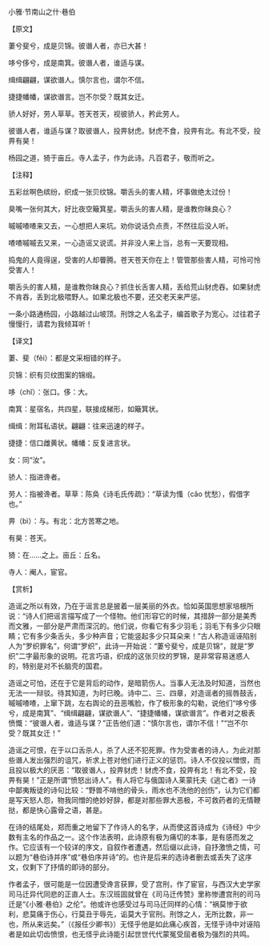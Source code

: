 

小雅·节南山之什·巷伯

【原文】

萋兮斐兮，成是贝锦。彼谮人者，亦已大甚！

哆兮侈兮，成是南箕。彼谮人者，谁适与谋。

缉缉翩翩，谋欲谮人。慎尔言也，谓尔不信。

捷捷幡幡，谋欲谮言。岂不尔受？既其女迁。

骄人好好，劳人草草。苍天苍天，视彼骄人，矜此劳人。

彼谮人者，谁适与谋？取彼谮人，投畀豺虎。豺虎不食，投畀有北。有北不受，投畀有昊！

杨园之道，猗于亩丘。寺人孟子，作为此诗。凡百君子，敬而听之。

【注释】

五彩丝啊色缤纷，织成一张贝纹锦。嚼舌头的害人精，坏事做绝太过份！

臭嘴一张何其大，好比夜空簸箕星。嚼舌头的害人精，是谁教你昧良心？

嘁嘁喳喳来又去，一心想把人来坑。劝你说话负点责，不然往后没人听。

喳喳嘁嘁去又来，一心造谣又说谎。并非没人来上当，总有一天要现相。

捣鬼的人竟得逞，受害的人却瞢腾。苍天苍天你在上！管管那些害人精，可怜可怜受害人！

嚼舌头的害人精，是谁教你昧良心？抓住长舌害人精，丢给荒山豺虎吞。如果豺虎不肯吞，丢到北极喂野人。如果北极也不要，还交老天来严惩。

一条小路通杨园，小路越过山坡顶。刑馀之人名孟子，编首歌子为宽心。过往君子慢慢行，请君为我倾耳听！

【译文】

萋、斐（fěi）：都是文采相错的样子。

贝锦：织有贝纹图案的锦缎。

哆（chǐ）：张口。侈：大。

南箕：星宿名，共四星，联接成梯形，如簸箕状。

缉缉：附耳私语状。翩翩：往来迅速的样子。

捷捷：信口雌黄状。幡幡：反复进言状。

女：同“汝”。

骄人：指进谗者。

劳人：指被谗者。草草：陈奂《诗毛氏传疏》：“草读为慅（cǎo 忧愁），假借字也。”

畀（bì）：与。有北：北方苦寒之地。

有昊：苍天。

猗：在……之上。亩丘：丘名。

寺人：阉人，宦官。

【赏析】

造谣之所以有效，乃在于谣言总是披着一层美丽的外衣。恰如英国思想家培根所说：“诗人们把谣言描写成了一个怪物。他们形容它的时候，其措辞一部分是美秀而文雅，一部分是严肃而深沉的。他们说，你看它有多少羽毛；羽毛下有多少只眼睛；它有多少条舌头，多少种声音；它能竖起多少只耳朵来！”古人称造谣诬陷别人为“罗织罪名”，何谓“罗织”，此诗一开始说：“萋兮斐兮，成是贝锦”，就是“罗织”二字最形象的说明。花言巧语，织成的这张贝纹的罗锦，是非常容易迷惑人的，特别是对不长脑壳的国君。

造谣之可怕，还在于它是背后的动作，是暗箭伤人。当事人无法及时知道，当然也无法一一辩驳。待其知道，为时已晚。诗中二、三、四章，对造谣者的摇唇鼓舌，嘁嘁喳喳，上窜下跳，左右舆论的丑恶嘴脸，作了极形象的勾勒，说他们“哆兮侈兮，成是南箕”、“缉缉翩翩，谋欲谮人”、“捷捷幡幡，谋欲谮言”。作者对之极表愤慨：“彼谮人者，谁适与谋？”正告他们道：“慎尔言也，谓尔不信！”“岂不尔受？既其女迁！”

造谣之可恨，在于以口舌杀人，杀了人还不犯死罪。作为受害者的诗人，为此对那些谮人发出强烈的诅咒，祈求上苍对他们进行正义的惩罚。诗人不仅投以憎恨，而且投以极大的厌恶：“取彼谮人，投畀豺虎！豺虎不食，投畀有北！有北不受，投畀有昊！”正是所谓“愤怒出诗人”。有人将它与俄国诗人莱蒙托夫《逃亡者》一诗中鄙夷叛徒的诗句比较：“野兽不啃他的骨头，雨水也不洗他的创伤”，认为它们都是写天怒人怨，物我同憎的绝妙好辞，都是对那些罪大恶极，不可救药者的无情鞭挞，都是快心露骨之语，甚是。

在诗的结尾处，郑而重之地留下了作诗人的名字，从而使这首诗成为《诗经》中少数有主名的作品之一。这个作法表明，此诗原有极为痛切的本事，是有感而发之作。它应该有一个较详的序文，自叙作者遭遇，然后缀以此诗，自抒激愤之情，可以题为“巷伯诗并序”或“巷伯序并诗”的。也许是后来的选诗者删去或丢失了这序文，仅剩下了抒情的即诗的部分。

作者孟子，很可能是一位因遭受谗言获罪，受了宫刑，作了宦官，与西汉大史学家司马迁异代同悲的正直人士。东汉班固就曾在《司马迁传赞》里称惨遭宫刑的司马迁是“《小雅·巷伯》之伦”。他或许也感受过与司马迁同样的心情：“祸莫惨于欲利，悲莫痛于伤心，行莫丑于辱先，诟莫大于官刑。刑馀之人，无所比数，非一也，所从来远矣。”（《报任少卿书》）无怪乎他是如此痛心疾首，无怪乎诗中对诬陷者是如此切齿愤恨，也无怪乎此诗能引起世世代代蒙冤受屈者极为强烈的共鸣。

